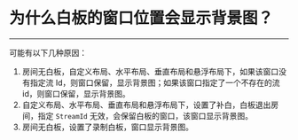 # 为什么白板的窗口位置会显示背景图？
---

可能有以下几种原因：
1. 房间无白板，自定义布局、水平布局、垂直布局和悬浮布局下，如果该窗口没有指定流 Id，则窗口保留，显示背景图；如果该窗口指定了一个不存在的流 id，则窗口保留，显示背景图。
2. 自定义布局、水平布局、垂直布局和悬浮布局下，设置了补白，白板退出房间，指定 `StreamId` 无效，会保留白板的窗口，该窗口显示背景图。
3. 房间无白板，设置了录制白板，窗口显示背景图。
